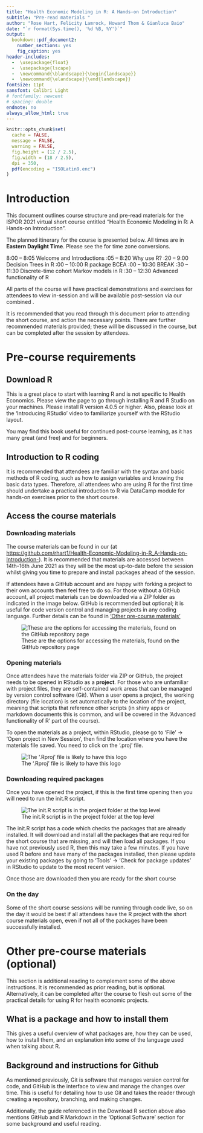 ```yaml
---
title: "Health Economic Modeling in R: A Hands-on Introduction"
subtitle: "Pre-read materials "
author: "Rose Hart, Felicity Lamrock, Howard Thom & Gianluca Baio"
date: "`r format(Sys.time(), '%d %B, %Y')`"
output: 
  bookdown::pdf_document2: 
    number_sections: yes
    fig_caption: yes
header-includes:
  -  \usepackage{float}
  -  \usepackage{lscape}
  -  \newcommand{\blandscape}{\begin{landscape}}
  -  \newcommand{\elandscape}{\end{landscape}}
fontsize: 11pt
sansfont: Calibri Light
# fontfamily: newcent
# spacing: double
endnote: no
always_allow_html: true
---
```


```r
knitr::opts_chunk$set(
  cache = FALSE,
  message = FALSE,
  warning = FALSE,
  fig.height = (12 / 2.5),
  fig.width = (18 / 2.5),
  dpi = 350,
  pdf(encoding = "ISOLatin9.enc")
)
```
\newpage
\definecolor{colourblue}{RGB}{0, 0, 255}

# Introduction

This document outlines course structure and pre-read materials for the ISPOR 2021 virtual short course entitled "Health Economic Modeling in R: A Hands-on Introduction".

The planned itinerary for the course is presented below. All times are in **Eastern Daylight Time**. Please see the [\textcolor{colourblue}{ISPOR short course website}](https://www.ispor.org/conferences-education/education-training/short-courses) for time zone conversions.
\newline

  8:00 – 8:05 Welcome and Introductions \newline 
  8:05 – 8:20 Why use R? \newline 
  8:20 – 9:00 Decision Trees in R \newline
  9:00 – 10:00 R package BCEA \newline 
  10:00 – 10:30 BREAK \newline 
  10:30 – 11:30 Discrete-time cohort Markov models in R \newline 
  11:30 – 12:30 Advanced functionality of R \newline


All parts of the course will have practical demonstrations and exercises for attendees to view in-session and will be available post-session via our combined [\textcolor{colourblue}{GitHub repository}](https://github.com/rhart1/Health-Economic-Modeling-in-R_A-Hands-on-Introduction-)</u>.

It is recommended that you read through this document prior to attending the short course, and action the necessary points. There are further recommended materials provided; these will be discussed in the course, but can be completed after the session by attendees. 


# Pre-course requirements

## Download R {#DownloadR}

This [\textcolor{colourblue}{introduction to R online book}](https://alexd106.github.io/intro2R/index.html) is a great place to start with learning R and is not specific to Health Economics. Please view the [\textcolor{colourblue}{setup}](https://alexd106.github.io/intro2R/setup.html) page to go through installing R and R Studio on your machines. Please install R version 4.0.5 or higher. Also, please look at the 'Introducing RStudio' video to familiarize yourself with the RStudio layout. 

You may find this book useful for continued post-course learning, as it has many great (and free) [\textcolor{colourblue}{tutorials}](https://alexd106.github.io/intro2R/howto.html) and [\textcolor{colourblue}{exercises}](https://alexd106.github.io/intro2R/exercises.html) for beginners.

## Introduction to R coding

It is recommended that attendees are familiar with the syntax and basic methods of R coding, such as how to assign variables and knowing the basic data types. Therefore, all attendees who are using R for the first time should undertake a practical introduction to R via DataCamp [\textcolor{colourblue}{'Intro to basics'}](https://www.datacamp.com/courses/free-introduction-to-r) module for hands-on exercises prior to the short course.

## Access the course materials

### Downloading materials
The course materials can be found in our [\textcolor{colourblue}{GitHub repository}](https://github.com/rhart1/Health-Economic-Modeling-in-R_A-Hands-on-Introduction-) (at <https://github.com/rhart1/Health-Economic-Modeling-in-R_A-Hands-on-Introduction->). It is recommended that materials are accessed between 14th-16th June 2021 as they will be the most up-to-date before the session whilst giving you time to prepare and install packages ahead of the session.

If attendees have a GitHub account and are happy with forking a project to their own accounts then feel free to do so. For those without a GitHub account, all project materials can be downloaded via a ZIP folder as indicated in the image below. GitHub is recommended but optional; it is useful for code version control and managing projects in any coding language. Further details can be found in ['Other pre-course materials'](#optionalmaterial)

![These are the options for accessing the materials, found on the GitHub repository page](Images/Picture1.png)

### Opening materials
Once attendees have the materials folder via ZIP or GitHub, the project needs to be opened in RStudio as a **project**. For those who are unfamiliar with project files, they are self-contained work areas that can be managed by version control software (Git). When a user opens a project, the working directory (file location) is set automatically to the location of the project, meaning that scripts that reference other scripts (in shiny apps or markdown documents this is common, and will be covered in the 'Advanced functionality of R' part of the course).

To open the materials as a project, within RStudio, please go to 'File' -> 'Open project in New Session', then find the location where you have the materials file saved. You need to click on the '.proj' file. 

![The '.Rproj' file is likely to have this logo](Images/Picture2.png)


### Downloading required packages
Once you have opened the project, if this is the first time opening then you will need to run the init.R script. 

![The init.R script is in the project folder at the top level](Images/Picture3.png)

The init.R script has a code which checks the packages that are already installed. It will download and install all the packages that are required for the short course that are missing, and will then load all packages. If you have not previously used R, then this may take a few minutes. If you have used R before and have many of the packages installed, then please update your existing packages by going to 'Tools' -> 'Check for package updates' in RStudio to update to the most recent version. 

Once those are downloaded then you are ready for the short course

### On the day
Some of the short course sessions will be running through code live, so on the day it would be best if all attendees have the R project with the short course materials open, even if not all of the packages have been successfully installed.


# Other pre-course materials (optional) {#optionalmaterial}
This section is additional reading to complement some of the above instructions. It is recommended as prior reading, but is optional. Alternatively, it can be completed after the course to flesh out some of the practical details for using R for health economic projects.

## What is a package and how to install them
This [\textcolor{colourblue}{DataCamp guide}](https://www.datacamp.com/community/tutorials/r-packages-guide) gives a useful overview of what packages are, how they can be used, how to install them, and an explanation into some of the language used when talking about R.


## Background and instructions for Github
As mentioned previously, Git is software that manages version control for code, and GitHub is the interface to view and manage the changes over time. This [\textcolor{colourblue}{online github guide}](https://guides.github.com/activities/hello-world/) is useful for detailing how to use Git and takes the reader through creating a repository, branching, and making changes. 

Additionally, the [\textcolor{colourblue}{setup}](https://alexd106.github.io/intro2R/setup.html) guide referenced in the [Download R]{#DownloadR} section above also mentions GitHub and R Markdown in the 'Optional Software' section for some background and useful reading.

